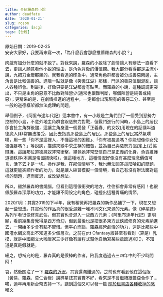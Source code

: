 ---
title: 介紹羅森的小說
author: deadfate
date: '2020-01-21'
slug: roson
categories: [acg]
tags: [台輕]
---
原始日期：2019-02-25  
安安大家好，我要再來寫一次，「為什麼我會那麼推薦羅森的小說？」  

肉戲有加分什麼的就不說了。對我來說，羅森的小說除了劇情讓人有辦法一直看下去，更讓人願意看他小說的理由，是角色背後的價值觀。我大部分看得都是主流小說，九把刀金庸那類的。就我看過的印象中，通常角色群都會被分成善惡兩邊，主角會是比較偏善的。進階一點就是像《笑傲江湖》那樣，門派的善惡值很混亂，讓人各種誤會。到最後，好像只要是江湖都會有點黑。而羅森的小說，這種調調更突出，不只是主角的惡意不比敵對陣營少(通常也很難判斷，哪個陣營是純善或純惡)；更精采的是，在劇情推進的過程中，一定都會出現現有的善惡二分、甚至是一般的道德框架都無法處理的問題。  

舉個例子，《阿里布達年代記》這本書中，有一小段是主角們到了一個受到惡勢力控制的小島，不意外地主角群會跟惡勢力對戰，但戰鬥進行的同時，小島上的居民卻會扯主角群後腿，這讓主角身邊一個愛發「正義春」的女奴(用現在的話講叫道德魔人)非常無法接受，因此去指責那些島上的居民。那些島上的居民當然氣噗噗，用一些「你不是這裡人，不懂這裡的困難」、「你有被姦過嗎？你能想像你女兒被強暴嗎？」等說詞，描述夾縫中求生存的艱苦，並為自己與惡勢力(設定上)妥協辯護。這讓那位道德魔奴非常衝擊，畢竟她非常堅信自己是正義的化身，負責維護道德秩序(本業是帝國捕快啦)，但這種地方、這種情況好像沒有甚麼理念價值可言，活下去才是一切。換作是我，在那個情境下，我也無法回答這麼哈扣的問題，這就更能突顯作者的功力，就是讓人練習模擬一個情境，看自己有沒有辦法面對這樣的問題，進而反思，或改變想法。  

所以，雖然羅森的書燒腦，但看到這種很衝突的地方，往往都會非常有感阿！也很佩服羅森深厚的功力，才能讓不同設定的角色，碰撞出這種胃痛的情節。  

2020/1月：其實2019的下半年，我有稍微再把羅森的新作品補了一下，現在又想起一些想法。其實他的作品真的很愛混雜一堆不同文化來源的元素。像《碎星誌》系列乍看很像修真武俠，但其實也會混入一些西方元素；《阿里布達年代記》更明顯，看前幾集會覺得是西方奇幻，但到最後也是把很多東方武俠或修真的元素納進去，一開始多少會有點不習慣。但平心而論，羅森經營劇情的功力，還是比那些中國灌水網文高出不知道多少個層次，之前在ptt Cfantasy版甚至有看到（算是）乳摸，就是中國網文大咖唐家三少好像有讓程式幫他自動寫某些章節過XDD，不知道是真是假就是。  

總之，想補充的是，羅森真的是很棒的作者，陪我度過過去三四年中的不少時間阿！  

哀，然後關注了一下 [羅森的近況](https://www.ptt.cc/bbs/HwangYih/search?q=author%3Aroson)，其實還滿難過的，之前也有看到他在這個版（黃易、羅森、莫仁合板）說碎星誌其實賣不好，看來是不會繼續跟蓋亞合作了...唉，過年再用新台幣支持一下。講到這個又可以發一篇 [關於租書店各種收掉的感嘆文]()